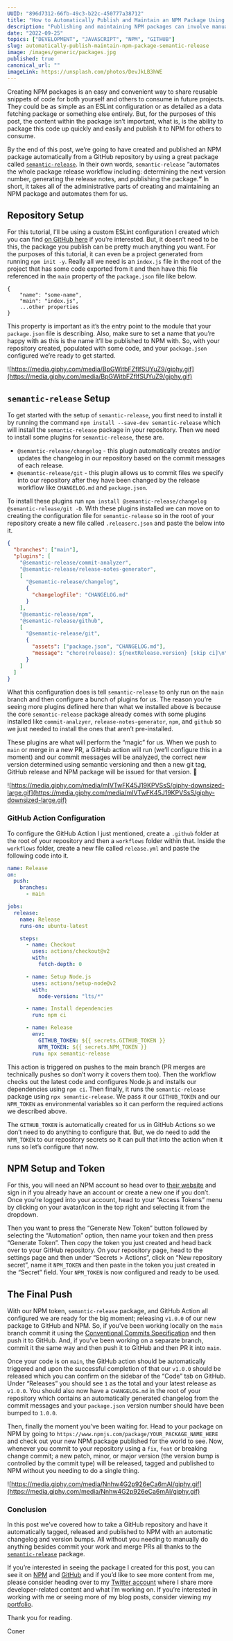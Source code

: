 ```yaml
---
UUID: "896d7312-66fb-49c3-b22c-450777a38712"
title: "How to Automatically Publish and Maintain an NPM Package Using `semantic-release`"
description: "Publishing and maintaining NPM packages can involve manual administrative tasks but it doesn't need to. semantic-release can automate it for us, here's how."
date: "2022-09-25"
topics: ["DEVELOPMENT", "JAVASCRIPT", "NPM", "GITHUB"]
slug: automatically-publish-maintain-npm-package-semantic-release
image: /images/generic/packages.jpg
published: true
canonical_url: ""
imageLink: https://unsplash.com/photos/DevJkLB3hWE
---
```


Creating NPM packages is an easy and convenient way to share reusable snippets of code for both yourself and others to consume in future projects. They could be as simple as an ESLint configuration or as detailed as a data fetching package or something else entirely. But, for the purposes of this post, the content within the package isn’t important, what is, is the ability to package this code up quickly and easily and publish it to NPM for others to consume.

By the end of this post, we’re going to have created and published an NPM package automatically from a GitHub repository by using a great package called [`semantic-release`](https://github.com/semantic-release/semantic-release). In their own words, `semantic-release` “automates the whole package release workflow including: determining the next version number, generating the release notes, and publishing the package.**”** In short, it takes all of the administrative parts of creating and maintaining an NPM package and automates them for us.

## Repository Setup

For this tutorial, I’ll be using a custom ESLint configuration I created which you can find [on GitHub here](https://github.com/conermurphy/eslint-config-conermurphy) if you’re interested. But, it doesn’t need to be this, the package you publish can be pretty much anything you want. For the purposes of this tutorial, it can even be a project generated from running `npm init -y`. Really all we need is an `index.js` file in the root of the project that has some code exported from it and then have this file referenced in the `main` property of the `package.json` file like below.

```jsx:[]:package.json:NODEJS
{
	"name": "some-name",
	"main": "index.js",
	...other properties
}
```

This property is important as it’s the entry point to the module that your `package.json` file is describing. Also, make sure to set a name that you’re happy with as this is the name it’ll be published to NPM with. So, with your repository created, populated with some code, and your `package.json` configured we’re ready to get started.

![https://media.giphy.com/media/BpGWitbFZflfSUYuZ9/giphy.gif](https://media.giphy.com/media/BpGWitbFZflfSUYuZ9/giphy.gif)

## `semantic-release` Setup

To get started with the setup of `semantic-release`, you first need to install it by running the command `npm install --save-dev semantic-release` which will install the `semantic-release` package in your repository. Then we need to install some plugins for `semantic-release`, these are.

- `@semantic-release/changelog` - this plugin automatically creates and/or updates the changelog in our repository based on the commit messages of each release.
- `@semantic-release/git` - this plugin allows us to commit files we specify into our repository after they have been changed by the release workflow like `CHANGELOG.md` and `package.json`.

To install these plugins run `npm install @semantic-release/changelog @semantic-release/git -D`. With these plugins installed we can move on to creating the configuration file for `semantic-release` so in the root of your repository create a new file called `.releaserc.json` and paste the below into it.

```json:[]:.releaserc.json
{
  "branches": ["main"],
  "plugins": [
    "@semantic-release/commit-analyzer",
    "@semantic-release/release-notes-generator",
    [
      "@semantic-release/changelog",
      {
        "changelogFile": "CHANGELOG.md"
      }
    ],
    "@semantic-release/npm",
    "@semantic-release/github",
    [
      "@semantic-release/git",
      {
        "assets": ["package.json", "CHANGELOG.md"],
        "message": "chore(release): ${nextRelease.version} [skip ci]\n\n${nextRelease.notes}"
      }
    ]
  ]
}
```

What this configuration does is tell `semantic-release` to only run on the `main` branch and then configure a bunch of plugins for us. The reason you’re seeing more plugins defined here than what we installed above is because the core `semantic-release` package already comes with some plugins installed like `commit-analzyer`, `release-notes-generator`, `npm`, and `github` so we just needed to install the ones that aren’t pre-installed.

These plugins are what will perform the “magic” for us. When we push to `main` or merge in a new PR, a GitHub action will run (we’ll configure this in a moment) and our commit messages will be analyzed, the correct new version determined using semantic versioning and then a new git tag, GitHub release and NPM package will be issued for that version. 🤯

![https://media.giphy.com/media/mIVTwFK45J19KPVSsS/giphy-downsized-large.gif](https://media.giphy.com/media/mIVTwFK45J19KPVSsS/giphy-downsized-large.gif)

### GitHub Action Configuration

To configure the GitHub Action I just mentioned, create a `.github` folder at the root of your repository and then a `workflows` folder within that. Inside the `workflows` folder, create a new file called `release.yml` and paste the following code into it.

```yaml:[]:release.yml
name: Release
on:
  push:
    branches:
      - main

jobs:
  release:
    name: Release
    runs-on: ubuntu-latest

    steps:
      - name: Checkout
        uses: actions/checkout@v2
        with:
          fetch-depth: 0

      - name: Setup Node.js
        uses: actions/setup-node@v2
        with:
          node-version: "lts/*"

      - name: Install dependencies
        run: npm ci

      - name: Release
        env:
          GITHUB_TOKEN: ${{ secrets.GITHUB_TOKEN }}
          NPM_TOKEN: ${{ secrets.NPM_TOKEN }}
        run: npx semantic-release
```

This action is triggered on pushes to the main branch (PR merges are technically pushes so don’t worry it covers them too). Then the workflow checks out the latest code and configures Node.js and installs our dependencies using `npm ci`. Then finally, it runs the `semantic-release` package using `npx semantic-release`. We pass it our `GITHUB_TOKEN` and our `NPM_TOKEN` as environmental variables so it can perform the required actions we described above.

The `GITHUB_TOKEN` is automatically created for us in GitHub Actions so we don’t need to do anything to configure that. But, we do need to add the `NPM_TOKEN` to our repository secrets so it can pull that into the action when it runs so let’s configure that now.

## NPM Setup and Token

For this, you will need an NPM account so head over to [their website](https://www.npmjs.com/) and sign in if you already have an account or create a new one if you don’t. Once you’re logged into your account, head to your “Access Tokens” menu by clicking on your avatar/icon in the top right and selecting it from the dropdown.

Then you want to press the “Generate New Token” button followed by selecting the “Automation” option, then name your token and then press “Generate Token”. Then copy the token you just created and head back over to your GitHub repository. On your repository page, head to the settings page and then under “Secrets > Actions”, click on “New repository secret”, name it `NPM_TOKEN` and then paste in the token you just created in the “Secret” field. Your `NPM_TOKEN` is now configured and ready to be used.

## The Final Push

With our NPM token, `semantic-release` package, and GitHub Action all configured we are ready for the big moment; releasing `v1.0.0` of our new package to GitHub and NPM. So, if you’ve been working locally on the `main` branch commit it using the [Conventional Commits Specification](https://www.conventionalcommits.org/en/v1.0.0/) and then push it to GitHub. And, if you’ve been working on a separate branch, commit it the same way and then push it to GitHub and then PR it into `main`.

Once your code is on `main`, the GitHub action should be automatically triggered and upon the successful completion of that our `v1.0.0` should be released which you can confirm on the sidebar of the “Code” tab on GitHub. Under “Releases” you should see `1` as the total and your latest release as `v1.0.0`. You should also now have a `CHANGELOG.md` in the root of your repository which contains an automatically generated changelog from the commit messages and your `package.json` version number should have been bumped to `1.0.0`.

Then, finally the moment you’ve been waiting for. Head to your package on NPM by going to `https://www.npmjs.com/package/YOUR_PACKAGE_NAME_HERE` and check out your new NPM package published for the world to see. Now, whenever you commit to your repository using a `fix`, `feat` or breaking change commit; a new patch, minor, or major version (the version bump is controlled by the commit type) will be released, tagged and published to NPM without you needing to do a single thing.

![https://media.giphy.com/media/Nnhw4G2p926eCa6mAl/giphy.gif](https://media.giphy.com/media/Nnhw4G2p926eCa6mAl/giphy.gif)

### Conclusion

In this post we’ve covered how to take a GitHub repository and have it automatically tagged, released and published to NPM with an automatic changelog and version bumps. All without you needing to manually do anything besides commit your work and merge PRs all thanks to the [`semantic-release`](https://github.com/semantic-release/semantic-release) package.

If you’re interested in seeing the package I created for this post, you can see it on [NPM](https://www.npmjs.com/package/eslint-config-conermurphy) and [GitHub](https://github.com/conermurphy/eslint-config-conermurphy) and if you’d like to see more content from me, please consider heading over to my [Twitter account](https://twitter.com/mrConerMurphy/) where I share more developer-related content and what I’m working on. If you’re interested in working with me or seeing more of my blog posts, consider viewing my [portfolio](https://conermurphy.com/).

Thank you for reading.

Coner
